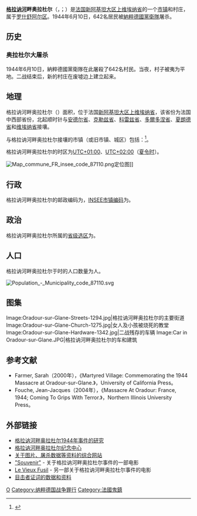 {{noteTA|G1=法国地名}}
{{Infobox French commune
| name                  = 格拉讷河畔奥拉杜尔
| native name           = Oradour-sur-Glane
| arrondissement        = [[罗什舒阿尔区|罗什舒阿尔区]]
}}
'''[[格拉讷河_(维埃纳河支流)|格拉讷河]]畔奥拉杜尔'''（{{lang-fr|Oradour-sur-Glane}}，{{IPA-fr|ɔʁaduʁ syʁ ɡlan}}；{{lang-oc|Orador de Glana}}）是[[法国|法国]][[新阿基坦大区|新阿基坦大区]][[上维埃纳省|上维埃纳省]]的一个[[市镇_(法国)|市镇]]和村庄，属于[[罗什舒阿尔区|罗什舒阿尔区]]。1944年6月10日，642名居民被[[納粹德國|納粹德國]][[黨衛隊|黨衛隊]]屠杀。

== 历史 ==
=== 奥拉杜尔大屠杀 ===
{{main|奥拉杜尔大屠杀}}
1944年6月10日，納粹德國黨衛隊在此屠殺了642名村民。当夜，村子被夷为平地。二战结束后，新的村庄在废墟边上建立起来。

== 地理 ==
格拉讷河畔奥拉杜尔（{{wikidata|property|linked|P625}}）面积{{wikidata|properties|P2046}}，位于法国[[新阿基坦大区|新阿基坦大区]][[上维埃纳省|上维埃纳省]]，该省份为法国中西部省份，北起顺时针与[[安德尔省|安德尔省]]、[[克勒兹省|克勒兹省]]、[[科雷兹省|科雷兹省]]、[[多爾多涅省|多爾多涅省]]、[[夏朗德省|夏朗德省]]和[[维埃纳省|维埃纳省]]接壤。

与格拉讷河畔奥拉杜尔接壤的市镇（或旧市镇、城区）包括：{{Wikidata|properties|linked|P47}}<ref name="geo">{{Cite web|url=https://www.geoportail.gouv.fr/carte|title=Carte|accessdate=2020-03-22|author=Géoportail|language=fr|publisher=Géoportail|archive-date=2017-01-29|archive-url=https://web.archive.org/web/20170129154129/https://www.geoportail.gouv.fr/carte/|dead-url=no}}</ref>。

格拉讷河畔奥拉杜尔的时区为[[UTC+01:00|UTC+01:00]]、[[UTC+02:00|UTC+02:00]]（[[夏时制|夏令时]]）。

[[File:Map_commune_FR_insee_code_87110.png|thumb]]定位图]]{{Clear|left}}
== 行政 ==
格拉讷河畔奥拉杜尔的邮政编码为{{wikidata|properties|P281}}，[[法国国家统计与经济研究所|INSEE市镇编码]]为{{wikidata|properties|P374}}。

== 政治 ==
格拉讷河畔奥拉杜尔所属的[[縣_(法國)|省级选区]]为{{WikidataLink|{{wikidata|properties|raw|best||P7938}}}}。

== 人口 ==
格拉讷河畔奥拉杜尔于{{wikidata|qualifier|P1082|P585}}时的人口数量为{{wikidata|property|raw|P1082}}人。

[[File:Population_-_Municipality_code_87110.svg|thumb]]{{Clear|left}}
== 图集 ==
<gallery widths="250px" heights="225px" perrow=3>
Image:Oradour-sur-Glane-Streets-1294.jpg|格拉讷河畔奥拉杜尔的主要街道
Image:Oradour-sur-Glane-Church-1275.jpg|女人及小孩被烧死的教堂
Image:Oradour-sur-Glane-Hardware-1342.jpg|二战残存的车辆
Image:Car in Oradour-sur-Glane.JPG|格拉讷河畔奥拉杜尔的车和建筑
</gallery>

== 参考文献 ==
*Farmer, Sarah（2000年），《Martyred Village: Commemorating the 1944 Massacre at Oradour-sur-Glane.》，University of California Press。
*Fouche, Jean-Jacques（2004年），《Massacre At Oradour: France, 1944; Coming To Grips With Terror.》，Northern Illinois University Press。
{{Reflist}}

==外部链接==
{{commonscat|Oradour-sur-Glane|格拉讷河畔奥拉杜尔}}
*[http://www.oradour.info/ 格拉讷河畔奥拉杜尔1944年事件的研究] {{Wayback|url=http://www.oradour.info/ |date=20090327231230 }}
*[https://web.archive.org/web/20110221083612/http://www.oradour.org/  格拉讷河畔奥拉杜尔纪念中心]
*[http://www.scrapbookpages.com/Oradour-sur-Glane/index.html 关于图片、屠杀数据等资料的综合网站] {{Wayback|url=http://www.scrapbookpages.com/Oradour-sur-Glane/index.html |date=20200110001000 }}
*[http://www.imdb.com/title/tt0096148/ "Souvenir"] {{Wayback|url=http://www.imdb.com/title/tt0096148/ |date=20200906145426 }} - 关于格拉讷河畔奥拉杜尔事件的一部电影
*[http://www.imdb.com/title/tt0073864/ Le Vieux Fusil] {{Wayback|url=http://www.imdb.com/title/tt0073864/ |date=20181026005710 }} - 另一部关于格拉讷河畔奥拉杜尔事件的电影
*[http://www.oradour.info/ruined/chapter2.htm 目击者证词的数据和资料] {{Wayback|url=http://www.oradour.info/ruined/chapter2.htm |date=20200406231654 }}

{{上維埃納省市鎮}}
[[Category:上维埃纳省市镇|O]]
[[Category:纳粹德国战争罪行|Category:纳粹德国战争罪行]]
[[Category:法國鬼鎮|Category:法國鬼鎮]]
